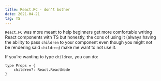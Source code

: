 ```yaml
---
title: React.FC - don't bother
date: 2021-04-21
tag: TS
---
```


`React.FC` was more meant to help beginners get more comfortable writing React
components with TS but honestly, the cons of using it (always having the ability
to pass `children` to your component even though you might not be rendering said
`children`) make me want to not use it.

If you're wanting to type `children`, you can do:

```tsx
type Props = {
	children?: React.ReactNode
}
```
